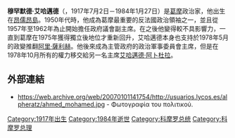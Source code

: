 '''穆罕默德·艾哈邁德'''（{{Lang-fr|'''Mohamed Ahmed'''}}，1917年7月2日－1984年1月27日）是[[葛摩|葛摩]]政治家，他出生在[[昂儒昂島|昂儒昂島]]。1950年代時，他成為葛摩最重要的反法國政治領袖之一，並且從1957年至1962年為止開始擔任政府議會副主席。在之後他變得較不具影響力，一直到葛摩在1975年獲得獨立後地位才重新回升，艾哈邁德本身也支持於1978年5月的政變推翻[[阿里·薩利赫|阿里·薩利赫]]。他後來成為主管政府的政治軍事委員會主席，但是在1978年10月所有的權力移交給另一名主席[[艾哈邁德·阿卜杜拉|艾哈邁德·阿卜杜拉]]。

== 外部連結 ==
* https://web.archive.org/web/20070101141754/http://usuarios.lycos.es/alpheratz/ahmed_mohamed.jpg - Φωτογραφία του πολιτικού.

[[Category:1917年出生|Category:1917年出生]]
[[Category:1984年逝世|Category:1984年逝世]]
[[Category:科摩罗总统|Category:科摩罗总统]]
[[Category:科摩罗总理|Category:科摩罗总理]]